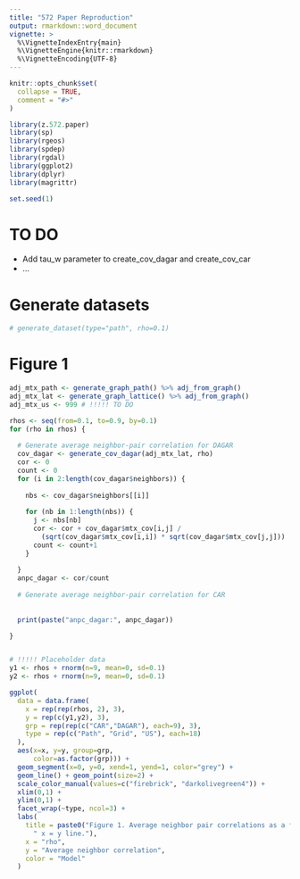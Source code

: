 ```yaml
---
title: "572 Paper Reproduction"
output: rmarkdown::word_document
vignette: >
  %\VignetteIndexEntry{main}
  %\VignetteEngine{knitr::rmarkdown}
  %\VignetteEncoding{UTF-8}
---
```


```r
knitr::opts_chunk$set(
  collapse = TRUE,
  comment = "#>"
)
```

```r

library(z.572.paper)
library(sp)
library(rgeos)
library(spdep)
library(rgdal)
library(ggplot2)
library(dplyr)
library(magrittr)

set.seed(1)

```



# TO DO
- Add tau_w parameter to create_cov_dagar and create_cov_car
- ...



# Generate datasets
```r

# generate_dataset(type="path", rho=0.1)

```



# Figure 1
```r

adj_mtx_path <- generate_graph_path() %>% adj_from_graph()
adj_mtx_lat <- generate_graph_lattice() %>% adj_from_graph()
adj_mtx_us <- 999 # !!!!! TO DO

rhos <- seq(from=0.1, to=0.9, by=0.1)
for (rho in rhos) {
  
  # Generate average neighbor-pair correlation for DAGAR
  cov_dagar <- generate_cov_dagar(adj_mtx_lat, rho)
  cor <- 0
  count <- 0
  for (i in 2:length(cov_dagar$neighbors)) {
    
    nbs <- cov_dagar$neighbors[[i]]
    
    for (nb in 1:length(nbs)) {
      j <- nbs[nb]
      cor <- cor + cov_dagar$mtx_cov[i,j] / 
        (sqrt(cov_dagar$mtx_cov[i,i]) * sqrt(cov_dagar$mtx_cov[j,j]))
      count <- count+1
    }
    
  }
  anpc_dagar <- cor/count
  
  # Generate average neighbor-pair correlation for CAR
  
  
  print(paste("anpc_dagar:", anpc_dagar))

}


# !!!!! Placeholder data
y1 <- rhos + rnorm(n=9, mean=0, sd=0.1)
y2 <- rhos + rnorm(n=9, mean=0, sd=0.1)

ggplot(
  data = data.frame(
    x = rep(rep(rhos, 2), 3),
    y = rep(c(y1,y2), 3),
    grp = rep(rep(c("CAR","DAGAR"), each=9), 3),
    type = rep(c("Path", "Grid", "US"), each=18)
  ),
  aes(x=x, y=y, group=grp,
      color=as.factor(grp))) + 
  geom_segment(x=0, y=0, xend=1, yend=1, color="grey") +
  geom_line() + geom_point(size=2) +
  scale_color_manual(values=c("firebrick", "darkolivegreen4")) +
  xlim(0,1) +
  ylim(0,1) +
  facet_wrap(~type, ncol=3) +
  labs(
    title = paste0("Figure 1. Average neighbor pair correlations as a function",       " of rho for proper CAR and DAGAR model. The solid gray line represents",
      " x = y line."),
    x = "rho",
    y = "Average neighbor correlation",
    color = "Model"
  )

```
